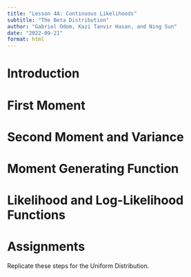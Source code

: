 ```yaml
---
title: "Lesson 4A: Continuous Likelihoods"
subtitle: "The Beta Distribution"
author: "Gabriel Odom, Kazi Tanvir Hasan, and Ning Sun"
date: "2022-09-21"
format: html
---
```



# Introduction



# First Moment



# Second Moment and Variance



# Moment Generating Function



# Likelihood and Log-Likelihood Functions



# Assignments

Replicate these steps for the Uniform Distribution.
